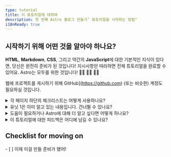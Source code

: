 ```yaml
---
type: tutorial
title: 이 튜토리얼에 대하여
description: 첫 번째 Astro 블로그 만들기’ 튜토리얼을 시작하는 방법"
i18nReady: true
---
```



## 시작하기 위해 어떤 것을 알아야 하나요?

**HTML**, **Markdown**, **CSS**, 그리고 약간의 **JavaScript**에 대한 기본적인 지식이 있다면, 당신은 완전히 준비가 된 것입니다! 지시사항만 따라하면 전체 튜토리얼을 완료할 수 있어요. Astro는 모두를 위한 것입니다! 🧑‍🚀 👩‍🚀 👨‍🚀

웹에 프로젝트를 게시하기 위해 GitHub](https://github.com) (또는 비슷한) 계정도 필요하실 것입니다.

<details>
<summary>각 페이지 하단의 체크리스트는 어떻게 사용하나요?</summary>

체크하면 됩니다!

각 페이지의 끝에는 이제 수행할 수 있어야 할 작업들의 클릭 가능한 체크리스트가 있습니다. 이 항목들을 체크하여 튜토리얼 트래커에서 진행 상황을 확인하세요.

트래커 사용은 선택 사항이지만, 여러 차례에 걸쳐 튜토리얼을 완료하려는 경우 진행 위치를 기억하는 데 도움이 될 수 있습니다. 나중에 다시 볼 유닛을 상기시켜 주기 위해 몇몇 체크리스트를 비워 둘 수도 있습니다.

(이 데이터는 브라우저의 로컬 저장소에만 저장되며 다른 곳에서는 사용할 수 없습니다. Astro에서 데이터를 보내거나 저장하지 않습니다.)
</details>

<details>
<summary>유닛 1은 이미 알고 있는 내용입니다. 건너뛸 수 있나요?</summary>

[유닛 1](/ko/tutorial/1-setup/) 내의 수업을 이용해서 튜토리얼을 완료하기 위해 필요한 개발 도구와 온라인 계정을 갖추었는지 확인할 수 있습니다. 이 단원에서는 새로운 Astro 프로젝트를 생성하고, GitHub에 저장하며, Netlify에 배포하는 과정을 안내합니다.

만약 [새롭고 빈 Astro 프로젝트를 생성](/ko/install/auto/)하고 설정에 만족한다면, 프로젝트에서 새 페이지를 만들기 시작할 [유닛 2](/ko/tutorial/2-pages/)로 안전하게 건너뛸 수 있습니다.
</details>

<details>
<summary>도움이 필요하거나 Astro에 대해 더 알고 싶다면 어떻게 하나요?</summary>

우리의 [친근한 Astro Discord 서버](https://astro.build/chat)가 그곳입니다!

지원 포럼 채널로 들어와 질문을 하거나, #general 또는 #off-topic에서 인사하고 대화를 나누세요.
</details>

<details>
<summary>이 튜토리얼에 대한 피드백은 어디에 남길 수 있나요?</summary>

이 튜토리얼은 우리 문서 팀의 프로젝트입니다. Discord의 #docs 채널에서 저희를 찾을 수 있고, [GitHub의 Docs 저장소](https://github.com/withastro/docs/issues)에 문제점을 제출할 수 있습니다.
</details>

<Box icon="check-list">

## Checklist for moving on

<Checklist>
- [ ] 이제 이걸 만들 준비가 됐어!
</Checklist>
</Box>
